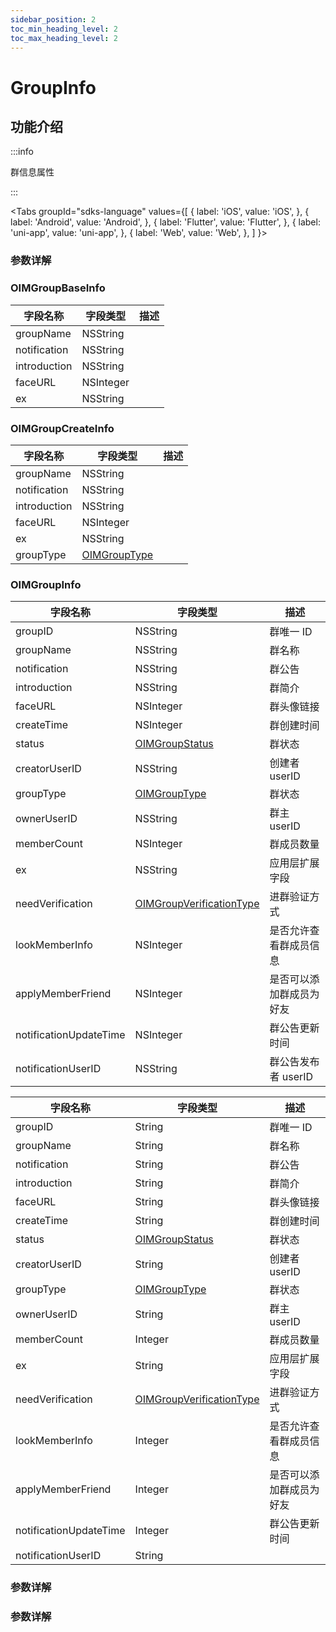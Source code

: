 ```yaml
---
sidebar_position: 2
toc_min_heading_level: 2
toc_max_heading_level: 2
---
```


# GroupInfo

## 功能介绍

:::info

群信息属性

:::

<Tabs
groupId="sdks-language"
values={[
{ label: 'iOS', value: 'iOS', },
{ label: 'Android', value: 'Android', },
{ label: 'Flutter', value: 'Flutter', },
{ label: 'uni-app', value: 'uni-app', },
{ label: 'Web', value: 'Web', },
]
}>

<TabItem value="Flutter">

### 参数详解

</TabItem>

<TabItem value="iOS">

### OIMGroupBaseInfo

| 字段名称     | 字段类型  | 描述 |
| ------------ | --------- | ---- |
| groupName    | NSString  |      |
| notification | NSString  |      |
| introduction | NSString  |      |
| faceURL      | NSInteger |      |
| ex           | NSString  |      |

### OIMGroupCreateInfo

| 字段名称     | 字段类型                                     | 描述 |
| ------------ | -------------------------------------------- | ---- |
| groupName    | NSString                                     |      |
| notification | NSString                                     |      |
| introduction | NSString                                     |      |
| faceURL      | NSInteger                                    |      |
| ex           | NSString                                     |      |
| groupType    | [OIMGroupType](docs/sdks/Enum/GroupType.mdx) |      |

### OIMGroupInfo

| 字段名称               | 字段类型                                                         | 描述                     |
| ---------------------- | ---------------------------------------------------------------- | ------------------------ |
| groupID                | NSString                                                         | 群唯一 ID                |
| groupName              | NSString                                                         | 群名称                   |
| notification           | NSString                                                         | 群公告                   |
| introduction           | NSString                                                         | 群简介                   |
| faceURL                | NSInteger                                                        | 群头像链接               |
| createTime             | NSInteger                                                        | 群创建时间               |
| status                 | [OIMGroupStatus](docs/sdks/Enum/GroupStatus.mdx)                 | 群状态                   |
| creatorUserID          | NSString                                                         | 创建者 userID            |
| groupType              | [OIMGroupType](docs/sdks/Enum/GroupType.mdx)                     | 群状态                   |
| ownerUserID            | NSString                                                         | 群主 userID              |
| memberCount            | NSInteger                                                        | 群成员数量               |
| ex                     | NSString                                                         | 应用层扩展字段           |
| needVerification       | [OIMGroupVerificationType](docs/sdks/Enum/GroupVerification.mdx) | 进群验证方式             |
| lookMemberInfo         | NSInteger                                                        | 是否允许查看群成员信息   |
| applyMemberFriend      | NSInteger                                                        | 是否可以添加群成员为好友 |
| notificationUpdateTime | NSInteger                                                        | 群公告更新时间           |
| notificationUserID     | NSString                                                         | 群公告发布者 userID      |

</TabItem>

<TabItem value="Android">

| 字段名称               | 字段类型                                                         | 描述                     |
| ---------------------- | ---------------------------------------------------------------- | ------------------------ |
| groupID                | String                                                         | 群唯一 ID                |
| groupName              | String                                                         | 群名称                   |
| notification           | String                                                         | 群公告                   |
| introduction           | String                                                         | 群简介                   |
| faceURL                | String                                                        | 群头像链接               |
| createTime             | String                                                        | 群创建时间               |
| status                 | [OIMGroupStatus](docs/sdks/Enum/GroupStatus.mdx)                 | 群状态                   |
| creatorUserID          | String                                                         | 创建者 userID            |
| groupType              | [OIMGroupType](docs/sdks/Enum/GroupType.mdx)                     | 群状态                   |
| ownerUserID            | String                                                         | 群主 userID              |
| memberCount            | Integer                                                        | 群成员数量               |
| ex                     | String                                                         | 应用层扩展字段           |
| needVerification       | [OIMGroupVerificationType](docs/sdks/Enum/GroupVerification.mdx) | 进群验证方式             |
| lookMemberInfo         | Integer                                                        | 是否允许查看群成员信息   |
| applyMemberFriend      | Integer                                                        | 是否可以添加群成员为好友 |
| notificationUpdateTime | Integer                                                        | 群公告更新时间           |
| notificationUserID     | String

</TabItem>

<TabItem value="Web">

### 参数详解

</TabItem>

<TabItem value="uni-app">

### 参数详解

</TabItem>

</Tabs>
